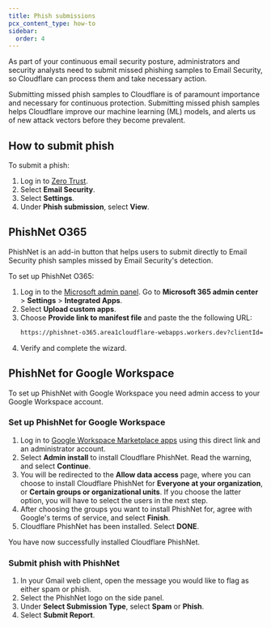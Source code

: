 ```yaml
---
title: Phish submissions
pcx_content_type: how-to
sidebar:
  order: 4
---
```



As part of your continuous email security posture, administrators and security analysts need to submit missed <GlossaryTooltip term="phishing">phishing</GlossaryTooltip> samples to Email Security, so Cloudflare can process them and take necessary action.

Submitting missed phish samples to Cloudflare is of paramount importance and necessary for continuous protection. Submitting missed phish samples helps Cloudflare improve our machine learning (ML) models, and alerts us of new attack vectors before they become prevalent.

## How to submit phish

To submit a phish:

1. Log in to [Zero Trust](https://one.dash.cloudflare.com/).
2. Select **Email Security**.
3. Select **Settings**.
4. Under **Phish submission**, select **View**.

## PhishNet O365

PhishNet is an add-in button that helps users to submit directly to Email Security <GlossaryTooltip term="phishing">phish</GlossaryTooltip> samples missed by Email Security's detection. 

To set up PhishNet O365:

1. Log in to the [Microsoft admin panel](https://admin.microsoft.com/). Go to **Microsoft 365 admin center** > **Settings** > **Integrated Apps**.
2. Select **Upload custom apps**.
3. Choose **Provide link to manifest file** and paste the the following URL:
    ```txt
    https://phishnet-o365.area1cloudflare-webapps.workers.dev?clientId=ODcxNDA0MjMyNDM3NTA4NjQwNDk1Mzc3MDIxNzE0OTcxNTg0Njk5NDEyOTE2NDU5ODQyNjU5NzYzNjYyNDQ3NjEwMzIxODEyMDk1NQ
    ```
4. Verify and complete the wizard.

## PhishNet for Google Workspace

To set up PhishNet with Google Workspace you need admin access to your Google Workspace account.

### Set up PhishNet for Google Workspace

1. Log in to [Google Workspace Marketplace apps](https://workspace.google.com/marketplace/app/cloudflare_phishnet/11369379045) using this direct link and an administrator account.
2. Select **Admin install** to install Cloudflare PhishNet. Read the warning, and select **Continue**.
3. You will be redirected to the **Allow data access** page, where you can choose to install Cloudflare PhishNet for **Everyone at your organization**, or **Certain groups or organizational units**. If you choose the latter option, you will have to select the users in the next step.
4. After choosing the groups you want to install PhishNet for, agree with Google's terms of service, and select **Finish**. 
5. Cloudflare PhishNet has been installed. Select **DONE**.

You have now successfully installed Cloudflare PhishNet.

### Submit phish with PhishNet

1. In your Gmail web client, open the message you would like to flag as either spam or phish.
2. Select the PhishNet logo on the side panel.
3. Under **Select Submission Type**, select **Spam** or **Phish**.
4. Select **Submit Report**.